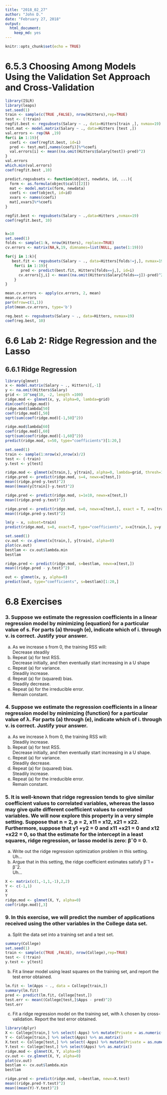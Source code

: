 ```yaml
---
title: "2018_02_27"
author: "John D."
date: "February 27, 2018"
output:
  html_document:
    keep_md: yes
---
```


```r
knitr::opts_chunk$set(echo = TRUE)
```

# 6.5.3 Choosing Among Models Using the Validation Set Approach and Cross-Validation

```r
library(ISLR)
library(leaps)
set.seed(1)
train <- sample(c(TRUE ,FALSE), nrow(Hitters),rep=TRUE)
test <- (!train)
regfit.best <- regsubsets(Salary ~ ., data=Hitters[train ,], nvmax=19)
test.mat <- model.matrix(Salary ~ ., data=Hitters [test ,])
val.errors <- rep(NA ,19)
for(i in 1:19){
  coefi <- coef(regfit.best, id=i)
  pred <- test.mat[,names(coefi)]%*%coefi
  val.errors[i] <- mean((na.omit(Hitters$Salary[test])-pred)^2)
}
val.errors
which.min(val.errors)
coef(regfit.best ,10)

predict.regsubsets <- function(object, newdata, id, ...){
  form <- as.formula(object$call[[2]])
  mat <- model.matrix(form, newdata)
  coefi <- coef(object, id=id)
  xvars <- names(coefi)
  mat[,xvars]%*%coefi
}

regfit.best <- regsubsets(Salary ~ .,data=Hitters ,nvmax=19)
coef(regfit.best, 10)


k=10
set.seed(1)
folds <- sample(1:k, nrow(Hitters), replace=TRUE)
cv.errors <- matrix(NA,k,19, dimnames=list(NULL, paste(1:19)))

for(j in 1:k){
   best.fit <- regsubsets(Salary ~ ., data=Hitters[folds!=j,], nvmax=19)
    for(i in 1:19){
       pred <- predict(best.fit, Hitters[folds==j,], id=i)
      cv.errors[j,i] <- mean((na.omit(Hitters$Salary[folds==j])-pred)^2)
    }
}

mean.cv.errors <- apply(cv.errors, 2, mean)
mean.cv.errors
par(mfrow=c(1,1))
plot(mean.cv.errors, type='b')

reg.best <- regsubsets(Salary ~ ., data=Hitters, nvmax=19)
coef(reg.best, 10)
```

# 6.6 Lab 2: Ridge Regression and the Lasso
## 6.6.1 Ridge Regression

```r
library(glmnet)
x <- model.matrix(Salary ~ ., Hitters)[,-1]
y <- na.omit(Hitters$Salary)
grid <- 10^seq(10, -2, length =100)
ridge.mod <- glmnet(x, y, alpha=0, lambda=grid)
dim(coef(ridge.mod))
ridge.mod$lambda[50]
coef(ridge.mod)[,50]
sqrt(sum(coef(ridge.mod)[-1,50]^2))

ridge.mod$lambda[60]
coef(ridge.mod)[,60]
sqrt(sum(coef(ridge.mod)[-1,60]^2))
predict(ridge.mod, s=50, type="coefficients")[1:20,]

set.seed(1)
train <- sample(1:nrow(x),nrow(x)/2)
test <- (-train)
y.test <- y[test]

ridge.mod <- glmnet(x[train,], y[train], alpha=0, lambda=grid, thresh=1e-12)
ridge.pred <- predict(ridge.mod, s=4, newx=x[test,])
mean((ridge.pred-y.test)^2)
mean((mean(y[train])-y.test)^2)

ridge.pred <- predict(ridge.mod, s=1e10, newx=x[test,])
mean((ridge.pred-y.test)^2)

ridge.pred <- predict(ridge.mod, s=0, newx=x[test,], exact = T, x=x[train,], y=y[train])
mean((ridge.pred-y.test)^2)

lm(y ~ x, subset=train)
predict(ridge.mod, s=0, exact=T, type="coefficients", x=x[train,], y=y[train])[1:20,]

set.seed(1)
cv.out <- cv.glmnet(x[train,], y[train], alpha=0)
plot(cv.out)
bestlam <- cv.out$lambda.min
bestlam

ridge.pred <- predict(ridge.mod, s=bestlam, newx=x[test,])
mean((ridge.pred - y.test)^2)

out <- glmnet(x, y, alpha=0)
predict(out, type="coefficients", s=bestlam)[1:20,]
```

# 6.8 Exercises

### 3. Suppose we estimate the regression coefficients in a linear regression model by minimizing (equation) for a particular value of s. For parts (a) through (e), indicate which of i. through v. is correct. Justify your answer.

  (a) As we increase s from 0, the training RSS will:  
    Decrease steadily  
  (b) Repeat (a) for test RSS.  
    Decrease initially, and then eventually start increasing in a U shape  
  (c) Repeat (a) for variance.  
    Steadily increase.  
  (d) Repeat (a) for (squared) bias.  
    Steadily decrease.  
  (e) Repeat (a) for the irreducible error.  
    Remain constant.
    
### 4. Suppose we estimate the regression coefficients in a linear regression model by minimizing (function) for a particular value of λ. For parts (a) through (e), indicate which of i. through v. is correct. Justify your answer.

  (a) As we increase λ from 0, the training RSS will:  
    Steadily increase.  
  (b) Repeat (a) for test RSS.  
    Decrease initially, and then eventually start increasing in a U shape.  
  (c) Repeat (a) for variance.  
    Steadily decrease.  
  (d) Repeat (a) for (squared) bias.  
    Steadily increase.  
  (e) Repeat (a) for the irreducible error.  
    Remain constant.
    
### 5. It is well-known that ridge regression tends to give similar coefficient values to correlated variables, whereas the lasso may give quite different coefficient values to correlated variables. We will now explore this property in a very simple setting. Suppose that n = 2, p = 2, x11 = x12, x21 = x22. Furthermore, suppose that y1 +y2 = 0 and x11 +x21 = 0 and x12 +x22 = 0, so that the estimate for the intercept in a least squares, ridge regression, or lasso model is zero: βˆ0 = 0.

  (a) Write out the ridge regression optimization problem in this setting.  
    Uh...
  (b) Argue that in this setting, the ridge coefficient estimates satisfy βˆ1 = βˆ2.  
    Uh...
    
```r
X <- matrix(c(1,-1,1,-1),2,2)
Y <- c(-1,1)
X
Y
ridge.mod <- glmnet(X, Y, alpha=0)
coef(ridge.mod)[,3]
```

### 9. In this exercise, we will predict the number of applications received using the other variables in the College data set.

  (a) Split the data set into a training set and a test set.  
```r
summary(College)
set.seed(1)
train <- sample(c(TRUE ,FALSE), nrow(College),rep=TRUE)
test <- (!train)
y.test <- y[test]
```

  (b) Fit a linear model using least squares on the training set, and report the test error obtained.  
```r
lm.fit <- lm(Apps ~ ., data = College[train,])
summary(lm.fit)
pred <- predict(lm.fit, College[test,])
test.err <- mean((College[test,]$Apps - pred)^2)
test.err
```

  (c) Fit a ridge regression model on the training set, with λ chosen by cross-validation. Report the test error obtained.  
```r
library(dplyr)
X <- College[train,] %>% select(-Apps) %>% mutate(Private = as.numeric(Private)-1) %>% as.matrix()
Y <- College[train,] %>% select(Apps) %>% as.matrix()
X.test <- College[test,] %>% select(-Apps) %>% mutate(Private = as.numeric(Private)-1) %>% as.matrix()
Y.test <- College[test,] %>% select(Apps) %>% as.matrix()
ridge.mod <- glmnet(X, Y, alpha=0)
cv.out <- cv.glmnet(X, Y, alpha=0)
plot(cv.out)
bestlam <- cv.out$lambda.min
bestlam

ridge.pred <- predict(ridge.mod, s=bestlam, newx=X.test)
mean((ridge.pred-Y.test)^2)
mean((mean(Y)-Y.test)^2)
```

